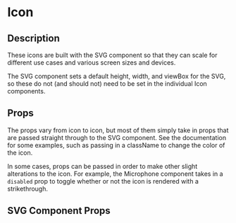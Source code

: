 
<Meta title="Icons/Introduction" />


# Icon

## Description

These icons are built with the SVG component so that they can scale for different use cases and various screen sizes and devices.

The SVG component sets a default height, width, and viewBox for the SVG, so these do not (and should not) need to be set in the individual Icon components.

## Props

The props vary from icon to icon, but most of them simply take in props that are passed straight through to the SVG component. See the documentation for some examples, such as passing in a className to change the color of the icon.

In some cases, props can be passed in order to make other slight alterations to the icon. For example, the Microphone component takes in a `disabled` prop to toggle whether or not the icon is rendered with a strikethrough.

## SVG Component Props

<Props of={Svg} />
